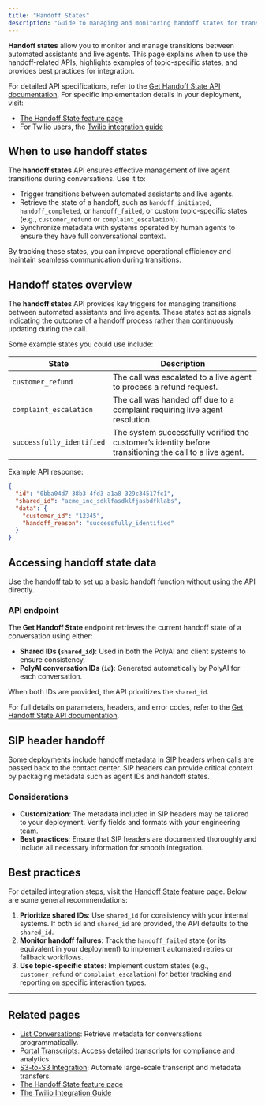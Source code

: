```yaml
---
title: "Handoff States"
description: "Guide to managing and monitoring handoff states for transitions between assistants and live agents."
---
```


**Handoff states** allow you to monitor and manage transitions between automated assistants and live agents. This page explains when to use the handoff-related APIs, highlights examples of topic-specific states, and provides best practices for integration.

For detailed API specifications, refer to the [Get Handoff State API documentation](https://docs.poly.ai/api-reference/endpoint/get-handoff). For specific implementation details in your deployment, visit:

- [The Handoff State feature page](/knowledge-base/how-to-setup-action/handoff)
- For Twilio users, the [Twilio integration guide](/telephony/twilio-how-to-handoff#handoff-integration)

## When to use handoff states

The **handoff states** API ensures effective management of live agent transitions during conversations. Use it to:

- Trigger transitions between automated assistants and live agents.
- Retrieve the state of a handoff, such as `handoff_initiated`, `handoff_completed`, or `handoff_failed`, or custom topic-specific states (e.g., `customer_refund` or `complaint_escalation`).
- Synchronize metadata with systems operated by human agents to ensure they have full conversational context.

By tracking these states, you can improve operational efficiency and maintain seamless communication during transitions.

## Handoff states overview

The **handoff states** API provides key triggers for managing transitions between automated assistants and live agents. These states act as signals indicating the outcome of a handoff process rather than continuously updating during the call.

Some example states you could use include:

| State                      | Description                                                                                  |
|----------------------------|----------------------------------------------------------------------------------------------|
| `customer_refund`          | The call was escalated to a live agent to process a refund request.                          |
| `complaint_escalation`     | The call was handed off due to a complaint requiring live agent resolution.                   |
| `successfully_identified`  | The system successfully verified the customer’s identity before transitioning the call to a live agent. |

Example API response:

```json
{
  "id": "0bba04d7-38b3-4fd3-a1a8-329c34517fc1",
  "shared_id": "acme_inc_sdklfasdklfjasbdfklabs",
  "data": {
    "customer_id": "12345",
    "handoff_reason": "successfully_identified"
  }
}
```

## Accessing handoff state data

Use the [handoff tab](/knowledge-base/how-to-setup-action/handoff) to set up a basic handoff function without using the API directly.

### API endpoint

The **Get Handoff State** endpoint retrieves the current handoff state of a conversation using either:

- **Shared IDs (`shared_id`)**: Used in both the PolyAI and client systems to ensure consistency.
- **PolyAI conversation IDs (`id`)**: Generated automatically by PolyAI for each conversation.

When both IDs are provided, the API prioritizes the `shared_id`.

For full details on parameters, headers, and error codes, refer to the [Get Handoff State API documentation](https://docs.poly.ai/api-reference/endpoint/get-handoff).

## SIP header handoff

Some deployments include handoff metadata in SIP headers when calls are passed back to the contact center. SIP headers can provide critical context by packaging metadata such as agent IDs and handoff states.

### Considerations

- **Customization**: The metadata included in SIP headers may be tailored to your deployment. Verify fields and formats with your engineering team.
- **Best practices**: Ensure that SIP headers are documented thoroughly and include all necessary information for smooth integration.

## Best practices

For detailed integration steps, visit the [Handoff State](/knowledge-base/how-to-setup-action/handoff) feature page. Below are some general recommendations:

1. **Prioritize shared IDs**: Use `shared_id` for consistency with your internal systems. If both `id` and `shared_id` are provided, the API defaults to the `shared_id`.
2. **Monitor handoff failures**: Track the `handoff_failed` state (or its equivalent in your deployment) to implement automated retries or fallback workflows.
3. **Use topic-specific states**: Implement custom states (e.g., `customer_refund` or `complaint_escalation`) for better tracking and reporting on specific interaction types.

---

## Related pages

- [List Conversations](list-conversations): Retrieve metadata for conversations programmatically.
- [Portal Transcripts](platform-transcripts): Access detailed transcripts for compliance and analytics.
- [S3-to-S3 Integration](s3-to-s3): Automate large-scale transcript and metadata transfers.
- [The Handoff State feature page](/knowledge-base/how-to-setup-action/handoff)
- [The Twilio Integration Guide](/telephony/twilio-how-to-handoff#handoff-integration)
